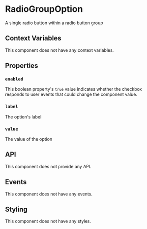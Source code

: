 # RadioGroupOption

A single radio button within a radio button group

## Context Variables

This component does not have any context variables.

## Properties

### `enabled`

This boolean property's `true` value indicates whether the checkbox responds to user events that could change the component value.

### `label`

The option's label

### `value`

The value of the option

## API

This component does not provide any API.

## Events

This component does not have any events.

## Styling

This component does not have any styles.
